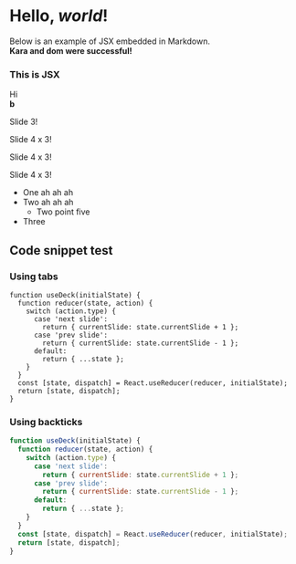 <!-- This is an MDX file that is imported in index.js and transpiled to
JSX and then rendered, feel free to change this! -->


# Hello, _world_!

Below is an example of JSX embedded in Markdown. <br /> **Kara and dom were successful!**

<div style={{ padding: '20px', backgroundColor: 'aliceblue' }}>
  <h3>This is JSX</h3>
</div>

<Deck>
  <div></div>
  <Slide slideNo={1}>
    <div>Hi</div>
    <b>b</b>
  </Slide>
  <Slide slideNo={2}>
    <p> Slide 3! </p>
  </Slide>
  <Slide slideNo={3}>
    <p slide-element="true"> Slide 4 x 3! </p>
    <p slide-element="true"> Slide 4 x 3! </p>
    <p> Slide 4 x 3! </p>
  </Slide>
</Deck>

- One ah ah ah
- Two ah ah ah
  - Two point five
- Three

## Code snippet test

### Using tabs

    function useDeck(initialState) {
      function reducer(state, action) {
        switch (action.type) {
          case 'next slide':
            return { currentSlide: state.currentSlide + 1 };
          case 'prev slide':
            return { currentSlide: state.currentSlide - 1 };
          default:
            return { ...state };
        }
      }
      const [state, dispatch] = React.useReducer(reducer, initialState);
      return [state, dispatch];
    }

### Using backticks

```js
function useDeck(initialState) {
  function reducer(state, action) {
    switch (action.type) {
      case 'next slide':
        return { currentSlide: state.currentSlide + 1 };
      case 'prev slide':
        return { currentSlide: state.currentSlide - 1 };
      default:
        return { ...state };
    }
  }
  const [state, dispatch] = React.useReducer(reducer, initialState);
  return [state, dispatch];
}
```
